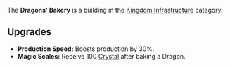 {{Infobox building
| name = Dragons' Bakery
| image = [[File:Dragons_bakery.png]]
| category = Kingdom Infrastructure
| cycle = 59s
| capacity = N/A
| build_cost = 10 [[Wheat]], 50 [[Oil]]
| description = Bakes Flour Dragons into Ash Dragons.
}}

The '''Dragons' Bakery''' is a building in the [[Kingdom Infrastructure]] category.

== Upgrades ==
* '''Production Speed:''' Boosts production by 30%.
* '''Magic Scales:''' Receive 100 [[Crystal]] after baking a Dragon.